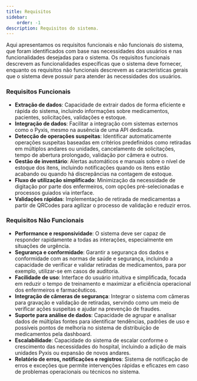 ```yaml
---
title: Requisitos
sidebar:
    order: -1
description: Requisitos do sistema.
---
```


Aqui apresentamos os requisitos funcionais e não funcionais do sistema, que foram identificados com base nas necessidades dos usuários e nas funcionalidades desejadas para o sistema. Os requisitos funcionais descrevem as funcionalidades específicas que o sistema deve fornecer, enquanto os requisitos não funcionais descrevem as características gerais que o sistema deve possuir para atender às necessidades dos usuários.

### Requisitos Funcionais

-   **Extração de dados**: Capacidade de extrair dados de forma eficiente e rápida do sistema, incluindo informações sobre medicamentos, pacientes, solicitações, validações e estoque.
-   **Integração de dados**: Facilitar a integração com sistemas externos como o Pyxis, mesmo na ausência de uma API dedicada.
-   **Detecção de operações suspeitas**: Identificar automaticamente operações suspeitas baseadas em critérios predefinidos como retiradas em múltiplos andares ou unidades, cancelamento de solicitações, tempo de abertura prolongado, validação por câmera e outros.
-   **Gestão de inventário**: Alertas automáticos e manuais sobre o nível de estoque dos itens, incluindo notificações quando os itens estão acabando ou quando há discrepâncias na contagem de estoque.
-   **Fluxo de utilização simplificado**: Minimização da necessidade de digitação por parte dos enfermeiros, com opções pré-selecionadas e processos guiados via interface.
-   **Validações rápidas**: Implementação de retirada de medicamentas a partir de QRCodes para agilizar o processo de validação e reduzir erros.

### Requisitos Não Funcionais

-   **Performance e responsividade**: O sistema deve ser capaz de responder rapidamente a todas as interações, especialmente em situações de urgência.
-   **Segurança e conformidade**: Garantir a segurança dos dados e conformidade com as normas de saúde e segurança, incluindo a capacidade de verificar e validar retiradas de medicamentos, para por exemplo, utilizar-se em casos de auditoria.
-   **Facilidade de uso**: Interface do usuário intuitiva e simplificada, focada em reduzir o tempo de treinamento e maximizar a eficiência operacional dos enfermeiros e farmacêuticos.
-   **Integração de câmeras de segurança**: Integrar o sistema com câmeras para gravação e validação de retiradas, servindo como um meio de verificar ações suspeitas e ajudar na prevenção de fraudes.
-   **Suporte para análise de dados**: Capacidade de agrupar e analisar dados de múltiplas fontes para identificar tendências, padrões de uso e possíveis pontos de melhoria no sistema de distribuição de medicamentos pela dashboard.
-   **Escalabilidade**: Capacidade do sistema de escalar conforme o crescimento das necessidades do hospital, incluindo a adição de mais unidades Pyxis ou expansão de novos andares.
-   **Relatório de erros, notificações e registros**: Sistema de notificação de erros e exceções que permite intervenções rápidas e eficazes em caso de problemas operacionais ou técnicos no sistema.
